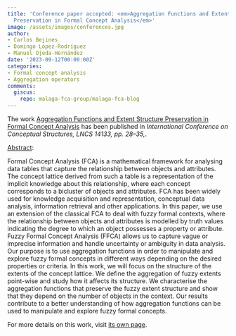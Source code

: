 ```yaml
---
title: 'Conference paper accepted: <em>Aggregation Functions and Extent Structure
  Preservation in Formal Concept Analysis</em>'
image: /assets/images/conferences.jpg
author:
- Carlos Bejines
- Domingo López-Rodríguez
- Manuel Ojeda-Hernández
date: '2023-09-12T00:00:00Z'
categories:
- Formal concept analysis
- Aggregation operators
comments:
  giscus:
    repo: malaga-fca-group/malaga-fca-blog
---
```


The work <u>Aggregation Functions and Extent Structure Preservation in Formal Concept Analysis</u> has been published in <em><em>International Conference on Conceptual Structures</em>, LNCS 14133, pp. 28--35,</em>.

<u>Abstract</u>:



Formal Concept Analysis (FCA) is a mathematical framework for analysing data tables that capture the relationship between objects and attributes. The concept lattice derived from such a table is a representation of the implicit knowledge about this relationship, where each concept corresponds to a bicluster of objects and attributes. FCA has been widely used for knowledge acquisition and representation, conceptual data analysis, information retrieval and other applications. In this paper, we use an extension of the classical FCA to deal with fuzzy formal contexts, where the relationship between objects and attributes is modelled by truth values indicating the degree to which an object possesses a property or attribute. Fuzzy Formal Concept Analysis (FFCA) allows us to capture vague or imprecise information and handle uncertainty or ambiguity in data analysis. Our purpose is to use aggregation functions in order to manipulate and explore fuzzy formal concepts in different ways depending on the desired properties or criteria. In this work, we will focus on the structure of the extents of the concept lattice. We define the aggregation of fuzzy extents point-wise and study how it affects its structure. We characterise the aggregation functions that preserve the fuzzy extent structure and show that they depend on the number of objects in the context. Our results contribute to a better understanding of how aggregation functions can be used to manipulate and explore fuzzy formal concepts.




For more details on this work, visit <a href='/publications/conferences/2023-iccs'>its own page</a>.
